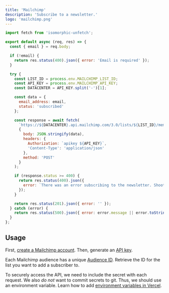 ```yaml
---
title: 'Mailchimp'
description: 'Subscribe to a newsletter.'
logo: 'mailchimp.png'
---
```


```js
import fetch from 'isomorphic-unfetch';

export default async (req, res) => {
  const { email } = req.body;

  if (!email) {
    return res.status(400).json({ error: 'Email is required' });
  }

  try {
    const LIST_ID = process.env.MAILCHIMP_LIST_ID;
    const API_KEY = process.env.MAILCHIMP_API_KEY;
    const DATACENTER = API_KEY.split('-')[1];

    const data = {
      email_address: email,
      status: 'subscribed'
    };

    const response = await fetch(
      `https://${DATACENTER}.api.mailchimp.com/3.0/lists/${LIST_ID}/members`,
      {
        body: JSON.stringify(data),
        headers: {
          Authorization: `apikey ${API_KEY}`,
          'Content-Type': 'application/json'
        },
        method: 'POST'
      }
    );

    if (response.status >= 400) {
      return res.status(400).json({
        error: `There was an error subscribing to the newsletter. Shoot me an email at [me@douglasmonteiro.dev] and I'll add you to the list.`
      });
    }

    return res.status(201).json({ error: '' });
  } catch (error) {
    return res.status(500).json({ error: error.message || error.toString() });
  }
};
```

## Usage

<Step number={1} title="Create Mailchimp Account" />

First, [create a Mailchimp account](https://mailchimp.com/). Then, generate an [API key](https://mailchimp.com/help/about-api-keys/#find+or+generate+your+api+key).

<Step number={2} title="Find Audience ID" />

Each Mailchimp audience has a unique [Audience ID](https://mailchimp.com/help/find-audience-id/).
Retrieve the ID for the list you want to add a subscriber to.

<Step number={3} title="Add Environment Variables" />

To securely access the API, we need to include the secret with each request.
We also _do not_ want to commit secrets to git. Thus, we should use an environment variable.
Learn how to add [environment variables in Vercel](https://vercel.com/docs/environment-variables).
